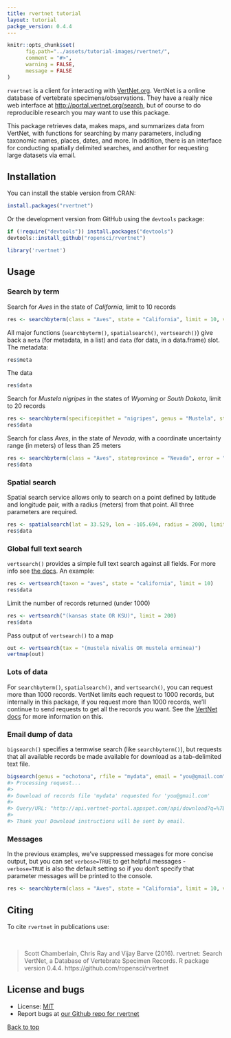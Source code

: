 ```yaml
---
title: rvertnet tutorial
layout: tutorial
packge_version: 0.4.4
---
```


```r
knitr::opts_chunk$set(
      fig.path="../assets/tutorial-images/rvertnet/",
      comment = "#>",
      warning = FALSE,
      message = FALSE
)
```

`rvertnet` is a client for interacting with [VertNet.org](http://vertnet.org/). VertNet is a online database of vertebrate specimens/observations. They have a really nice web interface at [http://portal.vertnet.org/search](http://portal.vertnet.org/search), but of course to do reproducible research you may want to use this package.

This package retrieves data, makes maps, and summarizes data from VertNet, with functions for searching by many parameters, including taxonomic names, places, dates, and more. In addition, there is an interface for conducting spatially delimited searches, and another for requesting large datasets via email.

<section id="installation">

## Installation

You can install the stable version from CRAN:

```r
install.packages("rvertnet")
```

Or the development version from GitHub using the `devtools` package:

```r
if (!require("devtools")) install.packages("devtools")
devtools::install_github("ropensci/rvertnet")
```

```r
library('rvertnet')
```

<section id="usage">

## Usage

### Search by term

Search for _Aves_ in the state of _California_, limit to 10 records

```r
res <- searchbyterm(class = "Aves", state = "California", limit = 10, verbose = FALSE)
```

All major functions (`searchbyterm()`, `spatialsearch()`, `vertsearch()`) give back a `meta` (for metadata, in a list) and `data` (for data, in a data.frame) slot. The metadata:

```r
res$meta
```

The data

```r
res$data
```

Search for _Mustela nigripes_ in the states of _Wyoming_ or _South Dakota_, limit to 20 records

```r
res <- searchbyterm(specificepithet = "nigripes", genus = "Mustela", state = "(wyoming OR south dakota)", limit = 20, verbose = FALSE)
res$data
```

Search for class _Aves_, in the state of _Nevada_, with a coordinate uncertainty range (in meters) of less than 25 meters

```r
res <- searchbyterm(class = "Aves", stateprovince = "Nevada", error = "<25", verbose = FALSE)
res$data
```

### Spatial search

Spatial search service allows only to search on a point defined by latitude and longitude pair, with a radius (meters) from that point. All three parameters are required.

```r
res <- spatialsearch(lat = 33.529, lon = -105.694, radius = 2000, limit = 10, verbose = FALSE)
res$data
```

### Global full text search

`vertsearch()` provides a simple full text search against all fields. For more info see [the docs](https://github.com/VertNet/webapp/wiki/The-API-search-function#global-full-text-search). An example:

```r
res <- vertsearch(taxon = "aves", state = "california", limit = 10)
res$data
```

Limit the number of records returned (under 1000)

```r
res <- vertsearch("(kansas state OR KSU)", limit = 200)
res$data
```

Pass output of `vertsearch()` to a map

```r
out <- vertsearch(tax = "(mustela nivalis OR mustela erminea)")
vertmap(out)
```

### Lots of data

For `searchbyterm()`, `spatialsearch()`, and `vertsearch()`, you can request more than 1000 records. VertNet limits each request to 1000 records, but internally in this package, if you request more than 1000 records, we'll continue to send requests to get all the records you want. See the [VertNet docs](https://github.com/VertNet/webapp/wiki/The-API-search-function#retrieving-large-result-sets) for more information on this.

### Email dump of data

`bigsearch()` specifies a termwise search (like `searchbyterm()`), but requests that all available records be made available for download as a tab-delimited text file.

```r
bigsearch(genus = "ochotona", rfile = "mydata", email = "you@gmail.com")
#> Processing request...
#>
#> Download of records file 'mydata' requested for 'you@gmail.com'
#>
#> Query/URL: "http://api.vertnet-portal.appspot.com/api/download?q=%7B%22q%22:%22genus:ochotona%22,%22n%22:%22mydata%22,%22e%22:%22you@gmail.com%22%7D"
#>
#> Thank you! Download instructions will be sent by email.
```

### Messages

In the previous examples, we've suppressed messages for more concise output, but you can set `verbose=TRUE` to get helpful messages - `verbose=TRUE` is also the default setting so if you don't specify that parameter messages will be printed to the console.

```r
res <- searchbyterm(class = "Aves", state = "California", limit = 10, verbose = TRUE)
```

<section id="citing">

## Citing

To cite `rvertnet` in publications use:

<br>

>  Scott Chamberlain, Chris Ray and Vijay Barve (2016). rvertnet: Search
  VertNet, a Database of Vertebrate Specimen Records. R package version
  0.4.4. https://github.com/ropensci/rvertnet

<section id="license_bugs">

## License and bugs

* License: [MIT](http://opensource.org/licenses/MIT)
* Report bugs at [our Github repo for rvertnet](https://github.com/ropensci/rvertnet/issues?state=open)

[Back to top](#top)
